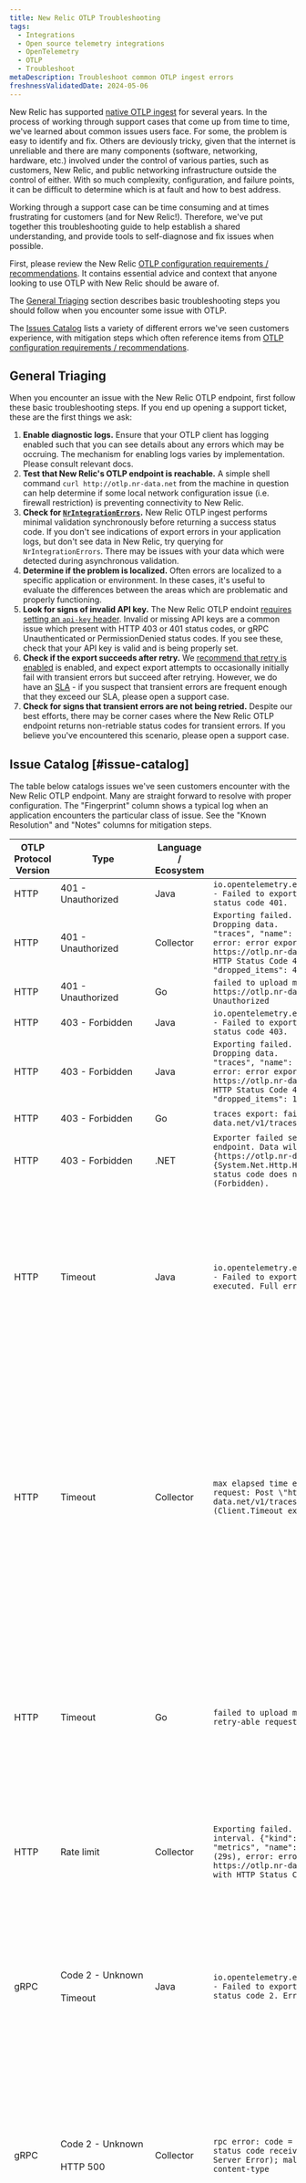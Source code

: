 ```yaml
---
title: New Relic OTLP Troubleshooting
tags:
  - Integrations
  - Open source telemetry integrations
  - OpenTelemetry
  - OTLP
  - Troubleshoot
metaDescription: Troubleshoot common OTLP ingest errors
freshnessValidatedDate: 2024-05-06
---
```


New Relic has supported [native OTLP ingest](/docs/more-integrations/open-source-telemetry-integrations/opentelemetry/best-practices/opentelemetry-otlp/) for several years. In the process of working through support cases that come up from time to time, we've learned about common issues users face. For some, the problem is easy to identify and fix. Others are deviously tricky, given that the internet is unreliable and there are many components (software, networking, hardware, etc.) involved under the control of various parties, such as customers, New Relic, and public networking infrastructure outside the control of either. With so much complexity, configuration, and failure points, it can be difficult to determine which is at fault and how to best address.

Working through a support case can be time consuming and at times frustrating for customers (and for New Relic!). Therefore, we've put together this troubleshooting guide to help establish a shared understanding, and provide tools to self-diagnose and fix issues when possible.

First, please review the New Relic [OTLP configuration requirements / recommendations](/docs/more-integrations/open-source-telemetry-integrations/opentelemetry/best-practices/opentelemetry-otlp/). It contains essential advice and context that anyone looking to use OTLP with New Relic should be aware of.

The [General Triaging](#general-triaging) section describes basic troubleshooting steps you should follow when you encounter some issue with OTLP.

The [Issues Catalog](#issue-catalog) lists a variety of different errors we've seen customers experience, with mitigation steps which often reference items from [OTLP configuration requirements / recommendations](/docs/more-integrations/open-source-telemetry-integrations/opentelemetry/best-practices/opentelemetry-otlp/#configuration).

## General Triaging

When you encounter an issue with the New Relic OTLP endpoint, first follow these basic troubleshooting steps. If you end up opening a support ticket, these are the first things we ask:

1. **Enable diagnostic logs.** Ensure that your OTLP client has logging enabled such that you can see details about any errors which may be occruing. The mechanism for enabling logs varies by implementation. Please consult relevant docs.
2. **Test that New Relic's OTLP endpoint is reachable.** A simple shell command `curl http://otlp.nr-data.net` from the machine in question can help determine if some local network configuration issue (i.e. firewall restriction) is preventing connectivity to New Relic.
3. **Check for [`NrIntegrationErrors`](/docs/telemetry-data-platform/manage-data/nrintegrationerror/).** New Relic OTLP ingest performs minimal validation synchronously before returning a success status code. If you don't see indications of export errors in your application logs, but don't see data in New Relic, try querying for `NrIntegrationErrors`. There may be issues with your data which were detected during asynchronous validation.
4. **Determine if the problem is localized.** Often errors are localized to a specific application or environment. In these cases, it's useful to evaluate the differences between the areas which are problematic and properly functioning.
5. **Look for signs of invalid API key.** The New Relic OTLP endoint [requires setting an `api-key` header](/docs/more-integrations/open-source-telemetry-integrations/opentelemetry/best-practices/opentelemetry-otlp/#api-key). Invalid or missing API keys are a common issue which present with HTTP 403 or 401 status codes, or gRPC Unauthenticated or PermissionDenied status codes. If you see these, check that your API key is valid and is being properly set.
6. **Check if the export succeeds after retry.** We [recommend that retry is enabled](/docs/more-integrations/open-source-telemetry-integrations/opentelemetry/best-practices/opentelemetry-otlp/#retry) is enabled, and expect export attempts to occasionally initially fail with transient errors but succeed after retrying. However, we do have an [SLA](/docs/licenses/license-information/referenced-policies/service-level-availability-commitment/) - if you suspect that transient errors are frequent enough that they exceed our SLA, please open a support case.
7. **Check for signs that transient errors are not being retried.** Despite our best efforts, there may be corner cases where the New Relic OTLP endpoint returns non-retriable status codes for transient errors. If you believe you've encountered this scenario, please open a support case.

## Issue Catalog [#issue-catalog]

The table below catalogs issues we've seen customers encounter with the New Relic OTLP endpoint. Many are straight forward to resolve with proper configuration. The "Fingerprint" column shows a typical log when an application encounters the particular class of issue. See the "Known Resolution" and "Notes" columns for mitigation steps.

| OTLP Protocol Version | Type | Language / Ecosystem | Fingerprint | Known Resolution | Notes |
|---|---|---|---|---|---|
| HTTP | 401 - Unauthorized | Java | `io.opentelemetry.exporter.internal.http.HttpExporter - Failed to export spans. Server responded with HTTP status code 401.` | [Include API Key](/docs/more-integrations/open-source-telemetry-integrations/opentelemetry/best-practices/opentelemetry-otlp/#api-key) | Missing `api-key` header |
| HTTP | 401 - Unauthorized | Collector | `Exporting failed. The error is not retryable. Dropping data.    {"kind": "exporter", "data_type": "traces", "name": "otlphttp", "error": "Permanent error: error exporting items, request to https://otlp.nr-data.net/v1/traces responded with HTTP Status Code 401, Message=, Details=[]", "dropped_items": 4}` | [Include API Key](/docs/more-integrations/open-source-telemetry-integrations/opentelemetry/best-practices/opentelemetry-otlp/#api-key) | Missing `api-key` header |
| HTTP | 401 - Unauthorized | Go | `failed to upload metrics: failed to send metrics to https://otlp.nr-data.net/v1/metrics: 401 Unauthorized` | [Include API Key](/docs/more-integrations/open-source-telemetry-integrations/opentelemetry/best-practices/opentelemetry-otlp/#api-key) | Missing `api-key` header |
| HTTP | 403 - Forbidden | Java | `io.opentelemetry.exporter.internal.http.HttpExporter - Failed to export spans. Server responded with HTTP status code 403.` | [Verify API Key](/docs/more-integrations/open-source-telemetry-integrations/opentelemetry/best-practices/opentelemetry-otlp/#api-key) | Invalid `api-key` header |
| HTTP | 403 - Forbidden | Java | `Exporting failed. The error is not retryable. Dropping data.    {"kind": "exporter", "data_type": "traces", "name": "otlphttp", "error": "Permanent error: error exporting items, request to https://otlp.nr-data.net/v1/traces responded with HTTP Status Code 403, Message=, Details=[]", "dropped_items": 14}` | [Verify API Key](/docs/more-integrations/open-source-telemetry-integrations/opentelemetry/best-practices/opentelemetry-otlp/#api-key) | Invalid `api-key` header |
| HTTP | 403 - Forbidden | Go | `traces export: failed to send to https://otlp.nr-data.net/v1/traces: 403 Forbidden` | [Verify API Key](/docs/more-integrations/open-source-telemetry-integrations/opentelemetry/best-practices/opentelemetry-otlp/#api-key) | Invalid `api-key` header |
| HTTP | 403 - Forbidden | .NET | `Exporter failed send data to collector to {0} endpoint. Data will not be sent. Exception: {1}{https://otlp.nr-data.net:4317/v1/traces}{System.Net.Http.HttpRequestException: Response status code does not indicate success: 403 (Forbidden).` | [Verify API Key](/docs/more-integrations/open-source-telemetry-integrations/opentelemetry/best-practices/opentelemetry-otlp/#api-key) | Invalid `api-key` header |
| HTTP | Timeout | Java | `io.opentelemetry.exporter.internal.http.HttpExporter - Failed to export spans. The request could not be executed. Full error message: timeout` | [Tune batching / timeout](/docs/more-integrations/open-source-telemetry-integrations/opentelemetry/best-practices/opentelemetry-otlp/#payload) | Occurs after export times out. Check timeout settings and client network status.<br></br>If you've ruled out client side network and configuration, open support case. |
| HTTP | Timeout | Collector | `max elapsed time expired failed to make an HTTP request: Post \"https://otlp.nr-data.net/v1/traces\": context deadline exceeded (Client.Timeout exceeded while awaiting headers)` | [Tune batching / timeout](/docs/more-integrations/open-source-telemetry-integrations/opentelemetry/best-practices/opentelemetry-otlp/#payload) | Typically occurs after retry attempts fail and export times out. Can be related to client network, client retry / timeout configuration, or New Relic network / servers.<br></br>If you've ruled out client side network and configuration, open support case. |
| HTTP | Timeout | Go | `failed to upload metrics: context deadline exceeded: retry-able request failure` | [Tune batching / timeout](/docs/more-integrations/open-source-telemetry-integrations/opentelemetry/best-practices/opentelemetry-otlp/#payload) | Occurs after export times out. Check timeout settings and client network status.<br></br>If you've ruled out client side network and configuration, open support case. |
| HTTP | Rate limit | Collector | `Exporting failed. Will retry the request after interval.	{"kind": "exporter", "data_type": "metrics", "name": "otlphttp", "error": "Throttle (29s), error: error exporting items, request to https://otlp.nr-data.net:443/v1/metrics responded with HTTP Status Code 429", "interval": "29s"}` | [Tune batching](/docs/more-integrations/open-source-telemetry-integrations/opentelemetry/best-practices/opentelemetry-otlp/#payload) | Rate limit exceeded.<br></br>Adjust batching configuration to reduce request rate. |
| gRPC | Code 2 - Unknown<br></br>Timeout | Java | `io.opentelemetry.exporter.internal.grpc.GrpcExporter - Failed to export spans. Server responded with gRPC status code 2. Error message: timeout` | [Tune batching / timeout](/docs/more-integrations/open-source-telemetry-integrations/opentelemetry/best-practices/opentelemetry-otlp/#payload) | Occurs after export times out. Check timeout settings and client network status.<br></br>If you've ruled out client side network and configuration, open support case. |
| gRPC | Code 2 - Unknown<br></br>HTTP 500 | Collector | `rpc error: code = Unknown desc = unexpected HTTP status code received from server: 500 (Internal Server Error); malformed header: missing HTTP content-type` | | New Relic networking vendor produced non-retriable status code for transient error.<br></br>If this happens repeatedly, open support case. |
| gRPC | Code 2 - Unknown<br></br>HTTP 530 | Collector | `rpc error: code = Unknown desc = unexpected HTTP status code received from server: 530 (); transport: received unexpected content-type \"text/html; charset=UTF-8\"` | | New Relic networking vendor produced non-retriable status code for transient error.<br></br>If this happens repeatedly, open support case. |
| gRPC | Code 4 - DeadlineExceeded | Collector | `rpc error: code = DeadlineExceeded desc = context deadline exceeded` | [Tune batching / timeout](/docs/more-integrations/open-source-telemetry-integrations/opentelemetry/best-practices/opentelemetry-otlp/#payload) | Typically occurs after retry attempts fail and export times out. Can be related to client network, client retry / timeout configuration, or New Relic network / servers.<br></br>If you've ruled out client side network and configuration, open support case. |
| gRPC | Code 7 - Unauthenticated | Java | `io.opentelemetry.exporter.internal.grpc.GrpcExporter - Failed to export spans. Server responded with gRPC status code 7.` | [Include API Key](/docs/more-integrations/open-source-telemetry-integrations/opentelemetry/best-practices/opentelemetry-otlp/#api-key) | Missing `api-key` header |
| gRPC | Code 7 - Unauthenticated | .NET | `Exporter failed send data to collector to {0} endpoint. Data will not be sent. Exception: {1}{https://otlp.nr-data.net:4317/}{Grpc.Core.RpcException: Status(StatusCode="Unauthenticated", Detail="")` | [Include API Key](/docs/more-integrations/open-source-telemetry-integrations/opentelemetry/best-practices/opentelemetry-otlp/#api-key) | Missing `api-key` header |
| gRPC | Code 8 - ResourceExhausted | Collector | `rpc error: code = ResourceExhausted desc = Too many requests", "dropped_items": 1024` | [Tune batching](/docs/more-integrations/open-source-telemetry-integrations/opentelemetry/best-practices/opentelemetry-otlp/#payload) | Rate limit exceeded.<br></br>Adjust batching configuration to reduce request rate. |
| gRPC | Code 13 - Internal | Java | `io.opentelemetry.exporter.internal.grpc.GrpcExporter - Failed to export spans. Server responded with gRPC status code 13.` | | Not enough information to diagnose. Could be New Relic networking vendor produced non-retriable status code for a transient error.<br></br>If this happens repeatedly, open a support case. |
| gRPC | Code 13 - Internal<br></br>HTTP 400 | Collector | `rpc error: code = Internal desc = unexpected HTTP status code received from server: 400 (Bad Request)` | | New Relic networking vendor produced non-retriable status code for a transient error.<br></br>If this happens repeatedly, open a support case. |
| gRPC | Code 14 - Unavailable<br></br>Connection reset | Collector | `rpc error: code = Unavailable desc = error reading from server: read tcp 100.127.0.171:47470->162.247.241.110:4317: read: connection reset by peer` | [Tune retry](/docs/more-integrations/open-source-telemetry-integrations/opentelemetry/best-practices/opentelemetry-otlp/#retry) | Should solve with retry. Ensure collector has sufficient resources to handle retry backpressure. |
| gRPC | Code 14 - Unavailable<br></br>HTTP 502 | Collector | `rpc error: code = Unavailable desc = unexpected HTTP status code received from server: 502 (Bad Gateway); transport: received unexpected content-type "text/html"` | [Tune retry](/docs/more-integrations/open-source-telemetry-integrations/opentelemetry/best-practices/opentelemetry-otlp/#retry) | Should solve with retry. Ensure collector has sufficient resources to handle retry backpressure. |
| gRPC | Code 14 - Unavailable<br></br>HTTP 503 | Collector | `rpc error: code = Unavailable desc = unexpected HTTP status code received from server: 503 (Service Unavailable)` | [Tune retry](/docs/more-integrations/open-source-telemetry-integrations/opentelemetry/best-practices/opentelemetry-otlp/#retry) | Should solve with retry. Ensure collector has sufficient resources to handle retry backpressure. |
| gRPC | Code 16 - PermissionDenied | Java | `io.opentelemetry.exporter.internal.grpc.GrpcExporter - Failed to export spans. Server responded with gRPC status code 16.` | [Verify API Key](/docs/more-integrations/open-source-telemetry-integrations/opentelemetry/best-practices/opentelemetry-otlp/#api-key) | Invalid `api-key` header |
| gRPC | Code 16 - PermissionDenied | .NET | `Exporter failed send data to collector to {0} endpoint. Data will not be sent. Exception: {1}{https://otlp.nr-data.net:4317/}{Grpc.Core.RpcException: Status(StatusCode="PermissionDenied", Detail="")` | [Verify API Key](/docs/more-integrations/open-source-telemetry-integrations/opentelemetry/best-practices/opentelemetry-otlp/#api-key) | Invalid `api-key` header |
